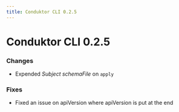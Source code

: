 ```yaml
---
title: Conduktor CLI 0.2.5
---
```


# Conduktor CLI 0.2.5

### Changes
- Expended _Subject schemaFile_ on `apply`

### Fixes
- Fixed an issue on apiVersion where apiVersion is put at the end

